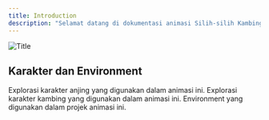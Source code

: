 ```yaml
---
title: Introduction
description: "Selamat datang di dokumentasi animasi Silih-silih Kambing"
---
```


<img
  className="w-full rounded-md"
  src="/images/titleee.jpg"
  alt="Title"
/>

## Karakter dan Environment
<CardGroup cols={2}>
  <Card
    title="Anjing"
    icon="book"
    href="/karakter/anjing.mdx"
  >
    Explorasi karakter anjing yang digunakan dalam animasi ini.
  </Card>
  <Card
    title="Kambing"
    icon="book"
    href="/karakter/kambing.mdx"
  >
    Explorasi karakter kambing yang digunakan dalam animasi ini.
  </Card>
  <Card
    title="Environment"
    icon="seedling"
    href="/karakter/environment.mdx"
  >
    Environment yang digunakan dalam projek animasi ini.
  </Card>
</CardGroup>